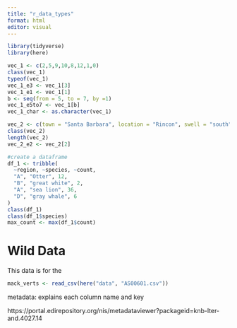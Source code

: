 ```yaml
---
title: "r_data_types"
format: html
editor: visual
---
```


```r
library(tidyverse)
library(here)

```

```r
vec_1 <- c(2,5,9,10,8,12,1,0)
class(vec_1)
typeof(vec_1)
vec_1_e3 <- vec_1[3]
vec_1_e1 <- vec_1[1]
b <- seq(from = 5, to = 7, by =1)
vec_1_e5to7 <- vec_1[b]
vec_1_char <- as.character(vec_1)

vec_2 <- c(town = "Santa Barbara", location = "Rincon", swell = "south")
class(vec_2)
length(vec_2)
vec_2_e2 <- vec_2[2]
```

```r
#create a dataframe
df_1 <- tribble(
  ~region, ~species, ~count,
  "A", "Otter", 12,
  "B", "great white", 2,
  "A", "sea lion", 36,
  "D", "gray whale", 6
)
class(df_1)
class(df_1$species)
max_count <- max(df_1$count)
```

# Wild Data

This data is for the

```r
mack_verts <- read_csv(here("data", "AS00601.csv"))
```

metadata: explains each column name and key

https://portal.edirepository.org/nis/metadataviewer?packageid=knb-lter-and.4027.14
